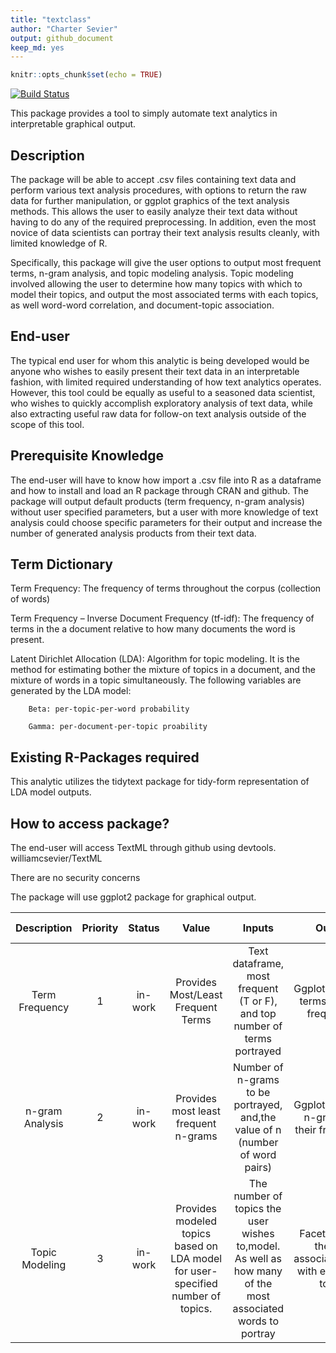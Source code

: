 ```yaml
---
title: "textclass"
author: "Charter Sevier"
output: github_document
keep_md: yes
---
```


```r
knitr::opts_chunk$set(echo = TRUE)
```
[![Build Status](https://travis-ci.org/hadley/devtools.svg?branch=master)](https://travis-ci.org/williamcsevier/textclass)


This package provides a tool to simply automate text analytics in interpretable graphical output.

## Description

The package will be able to accept .csv files containing text data and perform various text analysis procedures, with options to return the raw data for further manipulation, or ggplot graphics of the text analysis methods. This allows the user to easily analyze their text data without having to do any of the required preprocessing. In addition, even the most novice of data scientists can portray their text analysis results cleanly, with limited knowledge of R. 

Specifically, this package will give the user options to output most frequent terms, n-gram analysis, and topic modeling analysis. Topic modeling involved allowing the user to determine how many topics with which to model their topics, and output the most associated terms with each topics, as well word-word correlation, and document-topic association. 

## End-user

The typical end user for whom this analytic is being developed would be anyone who wishes to easily present their text data in an interpretable fashion, with limited required understanding of how text analytics operates. However, this tool could be equally as useful to a seasoned data scientist, who wishes to quickly accomplish exploratory analysis of text data, while also extracting useful raw data for follow-on text analysis outside of the scope of this tool. 

## Prerequisite Knowledge

The end-user will have to know how import a .csv file into R as a dataframe and how to install and load an R package through CRAN and github. The package will output default products (term frequency, n-gram analysis) without user specified parameters, but a user with more knowledge of text analysis could choose specific parameters for their output and increase the number of generated analysis products from their text data. 

## Term Dictionary
Term Frequency: The frequency of terms throughout the corpus (collection of words)

Term Frequency – Inverse Document Frequency (tf-idf): The frequency of terms in the a document relative to how many documents the word is present.

Latent Dirichlet Allocation (LDA): Algorithm for topic modeling. It is the method for estimating bother the mixture of topics in a document, and the mixture of words in a topic simultaneously. The following variables are generated by the LDA model:

		Beta: per-topic-per-word probability
		
		Gamma: per-document-per-topic proability

## Existing R-Packages required

This analytic utilizes the tidytext package for tidy-form representation of LDA model outputs. 

## How to access package?

The end-user will access TextML through github using devtools. williamcsevier/TextML

There are no security concerns

The package will use ggplot2 package for graphical output.

|   Description   | Priority |  Status |                                      Value                                      |                                                   Inputs                                                   |                               Outputs                              |                                      Application                                      | Achievable? | Current Version? |
|:---------------:|:--------:|:-------:|:-------------------------------------------------------------------------------:|:----------------------------------------------------------------------------------------------------------:|:------------------------------------------------------------------:|:-------------------------------------------------------------------------------------:|:-----------:|:----------------:|
| Term Frequency  | 1        | in-work | Provides Most/Least Frequent Terms                                              | Text dataframe, most frequent (T or F), and top number of terms portrayed                                  | Ggplot bar plot of terms and their frequencies                     | Analysis of most frequent terms in corpus                                             | Yes         | Yes              |
| n-gram Analysis | 2        | in-work | Provides most least frequent n-grams                                            | Number of n-grams to be portrayed, and,the value of n (number of word pairs)                               | Ggplot bar plot of n-grams and their frequencies                   | Analysis of frequencies in which words are used in conjunction.                       | Yes         | Yes              |
| Topic Modeling  | 3        | in-work | Provides modeled topics based on LDA model for user-specified number of topics. | The number of topics the user wishes to,model. As well as how many of the most associated words to portray | Facet ggplot of the most associated,words with each of the topics. | Facilitate interpretation of the modeled topics based on their most associated words. | Yes         | Yes              |
